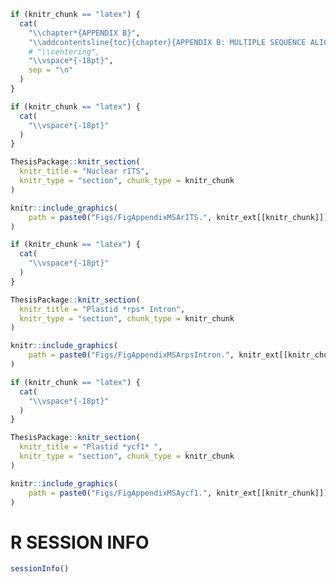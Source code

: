 
```r

if (knitr_chunk == "latex") {
  cat(
    "\\chapter*{APPENDIX B}",
    "\\addcontentsline{toc}{chapter}{APPENDIX B: MULTIPLE SEQUENCE ALIGNMENTS}",
    # "\\centering",
    "\\vspace*{-18pt}",
    sep = "\n"
  )
}

```

```r

if (knitr_chunk == "latex") {
  cat(
    "\\vspace*{-18pt}"
  )
}

ThesisPackage::knitr_section(
  knitr_title = "Nuclear rITS",
  knitr_type = "section", chunk_type = knitr_chunk
)

knitr::include_graphics(
    path = paste0("Figs/FigAppendixMSArITS.", knitr_ext[[knitr_chunk]])
)

```

\clearpage

```r

if (knitr_chunk == "latex") {
  cat(
    "\\vspace*{-18pt}"
  )
}

ThesisPackage::knitr_section(
  knitr_title = "Plastid *rps* Intron",
  knitr_type = "section", chunk_type = knitr_chunk
)

knitr::include_graphics(
    path = paste0("Figs/FigAppendixMSArpsIntron.", knitr_ext[[knitr_chunk]])
)

```

\clearpage

```r

if (knitr_chunk == "latex") {
  cat(
    "\\vspace*{-18pt}"
  )
}

ThesisPackage::knitr_section(
  knitr_title = "Plastid *ycf1* ",
  knitr_type = "section", chunk_type = knitr_chunk
)

knitr::include_graphics(
    path = paste0("Figs/FigAppendixMSAycf1.", knitr_ext[[knitr_chunk]])
)

```

\clearpage

# R SESSION INFO {-}

```r
sessionInfo()
```
